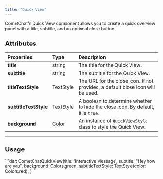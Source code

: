 ```yaml
---
title: "Quick View"
---
```


CometChat's Quick View component allows you to create a quick overview panel with a title, subtitle, and an optional close button.

## Attributes

| Properties            | Type      | Description                                                                      |
| :--------------------- | :--------- | :-------------------------------------------------------------------------------- |
| **title**             | string    | The title for the Quick View.                                                    |
| **subtitle**          | string    | The subtitle for the Quick View.                                                 |
| **titleTextStyle**    | TextStyle | The URL for the close icon. If not provided, a default close icon will be used.  |
| **subtitleTextStyle** | TextStyle | A boolean to determine whether to hide the close icon. By default, it is `true`. |
| **background**        | Color     | An instance of `QuickViewStyle` class to style the Quick View.                   |

***

## Usage

<Tabs>
<Tab title="Dart">
```dart
CometChatQuickView(title: 'Interactive Message',
    subtitle: "Hey how are you",
    background: Colors.green,
    subtitleTextStyle: TextStyle(color: Colors.red),
)
```

</Tab>

</Tabs>
